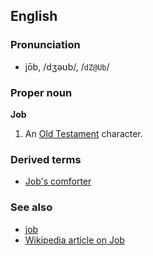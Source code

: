 ==English==
===Pronunciation===
*jōb, /dʒəʊb/, /<tt>dZ@Ub</tt>/

===Proper noun===
'''Job'''

#An [[Old Testament]] character.

===Derived terms===
*[[Job's comforter]]

===See also===
*[[job]]
*[[w:Job_(Biblical_figure)|Wikipedia article on Job]]